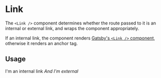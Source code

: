 
# Link

The `<Link />` component determines whether the route passed to it is an internal or external link, and wraps the component appropriately.

If an internal link, the component renders [Gatsby's `<Link />` component](https://www.gatsbyjs.org/docs/gatsby-link/), otherwise it renders an anchor tag.

## Usage

<Link to="/components/link">I'm an internal link</Link>

<Link to="https://ample.co">
  <em>And I'm external</em>
</Link>
